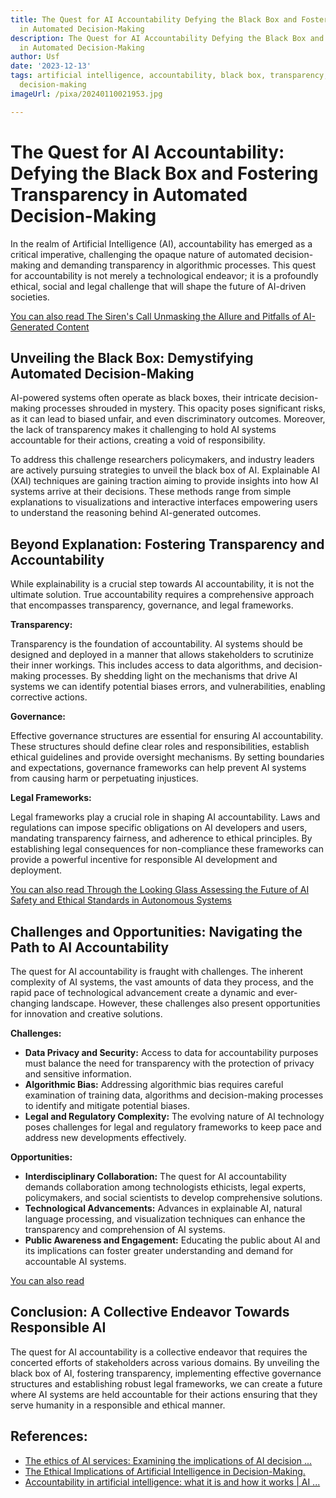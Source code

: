 ```yaml
---
title: The Quest for AI Accountability Defying the Black Box and Fostering Transparency
  in Automated Decision-Making
description: The Quest for AI Accountability Defying the Black Box and Fostering Transparency
  in Automated Decision-Making
author: Usf
date: '2023-12-13'
tags: artificial intelligence, accountability, black box, transparency, automated
  decision-making
imageUrl: /pixa/20240110021953.jpg

---
```

# The Quest for AI Accountability: Defying the Black Box  and Fostering Transparency in  Automated  Decision-Making

In  the realm of Artificial Intelligence (AI), accountability has emerged as a critical imperative, challenging the opaque nature of automated decision-making and demanding transparency in algorithmic processes. This quest for accountability is not merely a technological  endeavor; it is a profoundly ethical, social and legal  challenge that  will shape the  future of AI-driven societies.

[You  can also read The Siren's Call Unmasking the Allure  and Pitfalls of AI-Generated Content](The%20Siren%27s%20Call%20Unmasking%20the%20Allure%20and%20Pitfalls%20of%20AI-Generated%20Content)


##  Unveiling  the Black Box: Demystifying Automated Decision-Making

AI-powered systems  often  operate as black boxes,  their intricate decision-making processes shrouded in mystery. This opacity poses significant risks, as it can lead to biased unfair, and even discriminatory outcomes. Moreover, the lack of  transparency makes it challenging to hold AI systems  accountable for  their actions, creating a void of responsibility.

To address this challenge researchers  policymakers, and industry leaders are  actively  pursuing strategies to unveil the black box of AI. Explainable AI (XAI) techniques are gaining traction aiming to  provide insights  into how AI systems arrive at their  decisions. These methods range from simple explanations to visualizations  and interactive interfaces empowering users to understand the reasoning behind AI-generated outcomes.

## Beyond Explanation: Fostering Transparency and Accountability

While explainability is a crucial  step towards AI accountability, it is not the ultimate solution. True accountability requires a comprehensive approach that  encompasses transparency, governance, and legal frameworks.

**Transparency:**

Transparency is the foundation of accountability. AI systems should be designed  and deployed  in  a manner that allows  stakeholders  to scrutinize their inner workings. This includes access to data  algorithms,  and decision-making processes. By shedding light on the mechanisms that drive AI  systems we can identify potential biases errors, and vulnerabilities, enabling corrective actions.

**Governance:**

Effective governance structures are essential for ensuring AI accountability.  These structures should define  clear roles and responsibilities, establish ethical guidelines and provide oversight mechanisms. By setting boundaries and expectations, governance frameworks can help prevent AI  systems from causing harm or perpetuating injustices.

**Legal  Frameworks:**

Legal frameworks  play a crucial role in shaping  AI accountability. Laws and regulations can impose specific obligations on AI developers and users, mandating transparency  fairness, and adherence to ethical principles. By  establishing legal consequences for non-compliance these frameworks can provide a powerful incentive for responsible AI development and deployment.

[You can also read Through the  Looking  Glass  Assessing the  Future of AI Safety and Ethical Standards in  Autonomous Systems](Through%20the%20Looking%20Glass%20Assessing%20the%20Future%20of%20AI%20Safety%20and%20Ethical%20Standards%20in%20Autonomous%20Systems)


## Challenges and Opportunities: Navigating the Path to AI Accountability

The quest for AI accountability is fraught with challenges. The inherent complexity  of AI systems,  the vast amounts of data they process, and the rapid pace of technological advancement create a dynamic and ever-changing landscape. However, these challenges also present opportunities for innovation and  creative  solutions.

**Challenges:**

- **Data Privacy and Security:** Access to data for accountability purposes must balance the need for transparency with the protection of privacy and sensitive information.
- **Algorithmic Bias:**  Addressing algorithmic bias requires careful examination  of  training data, algorithms and decision-making processes to identify and mitigate potential biases.
- **Legal and  Regulatory Complexity:** The evolving nature of AI technology poses challenges for legal and regulatory frameworks to keep pace and  address new developments  effectively.

**Opportunities:**

-  **Interdisciplinary Collaboration:** The quest for AI accountability demands collaboration among technologists ethicists, legal experts, policymakers, and social scientists to develop comprehensive solutions.
- **Technological Advancements:** Advances in explainable AI, natural language processing, and visualization techniques can enhance the transparency and comprehension of AI systems.
- **Public Awareness and Engagement:** Educating the public about AI and its implications can  foster greater understanding and demand for accountable AI systems.

[You can also read ]()


## Conclusion: A Collective Endeavor Towards Responsible AI

The quest for  AI accountability is a collective endeavor that requires the concerted efforts of stakeholders across  various domains.  By unveiling  the black box of AI, fostering transparency, implementing effective governance structures and establishing robust  legal frameworks, we can create a future where AI systems are held accountable for their actions ensuring that they serve humanity in a responsible and ethical manner.

## References:
- [The ethics of AI services: Examining the implications of AI decision ...](https://www.linkedin.com/pulse/ethics-ai-services-examining-implications-decision-making)
- [The Ethical Implications of Artificial Intelligence in Decision-Making.](https://www.linkedin.com/pulse/ethical-implications-artificial-intelligence-decision-making)
- [Accountability in artificial intelligence: what it is and how it works | AI ...](https://link.springer.com/article/10.1007/s00146-023-01635-y)
